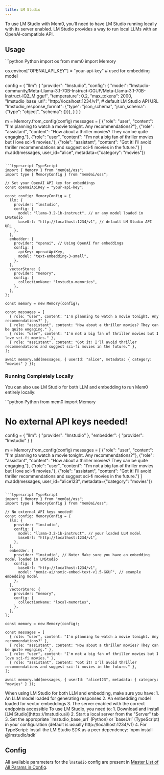 ```yaml
---
title: LM Studio
---
```


To use LM Studio with Mem0, you'll need to have LM Studio running locally with its server enabled. LM Studio provides a way to run local LLMs with an OpenAI-compatible API.

## Usage

<CodeGroup>
```python Python
import os
from mem0 import Memory

os.environ["OPENAI_API_KEY"] = "your-api-key" # used for embedding model

config = {
    "llm": {
        "provider": "lmstudio",
        "config": {
            "model": "lmstudio-community/Meta-Llama-3.1-70B-Instruct-GGUF/Meta-Llama-3.1-70B-Instruct-IQ2_M.gguf",
            "temperature": 0.2,
            "max_tokens": 2000,
            "lmstudio_base_url": "http://localhost:1234/v1", # default LM Studio API URL
            "lmstudio_response_format": {"type": "json_schema", "json_schema": {"type": "object", "schema": {}}},
        }
    }
}

m = Memory.from_config(config)
messages = [
    {"role": "user", "content": "I'm planning to watch a movie tonight. Any recommendations?"},
    {"role": "assistant", "content": "How about a thriller movies? They can be quite engaging."},
    {"role": "user", "content": "I'm not a big fan of thriller movies but I love sci-fi movies."},
    {"role": "assistant", "content": "Got it! I'll avoid thriller recommendations and suggest sci-fi movies in the future."}
]
m.add(messages, user_id="alice", metadata={"category": "movies"})
```

```typescript TypeScript
import { Memory } from "mem0ai/oss";
import type { MemoryConfig } from "mem0ai/oss";

// Set your OpenAI API key for embeddings
const openaiApiKey = "your-api-key";

const config: MemoryConfig = {
  llm: {
    provider: "lmstudio",
    config: {
      model: "llama-3.2-1b-instruct", // or any model loaded in LMStudio
      baseUrl: "http://localhost:1234/v1", // default LM Studio API URL
    },
  },
  embedder: {
    provider: "openai", // Using OpenAI for embeddings
    config: {
      apiKey: openaiApiKey,
      model: "text-embedding-3-small",
    },
  },
  vectorStore: {
    provider: "memory",
    config: {
      collectionName: "lmstudio-memories",
    },
  },
};

const memory = new Memory(config);

const messages = [
  { role: "user", content: "I'm planning to watch a movie tonight. Any recommendations?" },
  { role: "assistant", content: "How about a thriller movies? They can be quite engaging." },
  { role: "user", content: "I'm not a big fan of thriller movies but I love sci-fi movies." },
  { role: "assistant", content: "Got it! I'll avoid thriller recommendations and suggest sci-fi movies in the future." },
];

await memory.add(messages, { userId: "alice", metadata: { category: "movies" } });
```
</CodeGroup>

### Running Completely Locally

You can also use LM Studio for both LLM and embedding to run Mem0 entirely locally:

<CodeGroup>
```python Python
from mem0 import Memory

# No external API keys needed!
config = {
    "llm": {
        "provider": "lmstudio"
    },
    "embedder": {
        "provider": "lmstudio"
    }
}

m = Memory.from_config(config)
messages = [
    {"role": "user", "content": "I'm planning to watch a movie tonight. Any recommendations?"},
    {"role": "assistant", "content": "How about a thriller movies? They can be quite engaging."},
    {"role": "user", "content": "I'm not a big fan of thriller movies but I love sci-fi movies."},
    {"role": "assistant", "content": "Got it! I'll avoid thriller recommendations and suggest sci-fi movies in the future."}
]
m.add(messages, user_id="alice123", metadata={"category": "movies"})
```

```typescript TypeScript
import { Memory } from "mem0ai/oss";
import type { MemoryConfig } from "mem0ai/oss";

// No external API keys needed!
const config: MemoryConfig = {
  llm: {
    provider: "lmstudio",
    config: {
      model: "llama-3.2-1b-instruct", // your loaded LLM model
      baseUrl: "http://localhost:1234/v1",
    },
  },
  embedder: {
    provider: "lmstudio", // Note: Make sure you have an embedding model loaded in LMStudio
    config: {
      baseUrl: "http://localhost:1234/v1",
      model: "nomic-ai/nomic-embed-text-v1.5-GGUF", // example embedding model
    },
  },
  vectorStore: {
    provider: "memory",
    config: {
      collectionName: "local-memories",
    },
  },
};

const memory = new Memory(config);

const messages = [
  { role: "user", content: "I'm planning to watch a movie tonight. Any recommendations?" },
  { role: "assistant", content: "How about a thriller movies? They can be quite engaging." },
  { role: "user", content: "I'm not a big fan of thriller movies but I love sci-fi movies." },
  { role: "assistant", content: "Got it! I'll avoid thriller recommendations and suggest sci-fi movies in the future." },
];

await memory.add(messages, { userId: "alice123", metadata: { category: "movies" } });
```
</CodeGroup>

<Note>
  When using LM Studio for both LLM and embedding, make sure you have:
  1. An LLM model loaded for generating responses
  2. An embedding model loaded for vector embeddings
  3. The server enabled with the correct endpoints accessible
</Note>

<Note>
  To use LM Studio, you need to:
  1. Download and install [LM Studio](https://lmstudio.ai/)
  2. Start a local server from the "Server" tab
  3. Set the appropriate `lmstudio_base_url` (Python) or `baseUrl` (TypeScript) in your configuration (default is usually http://localhost:1234/v1)
  4. For TypeScript: Install the LM Studio SDK as a peer dependency: `npm install @lmstudio/sdk`
</Note>

## Config

All available parameters for the `lmstudio` config are present in [Master List of All Params in Config](../config).
